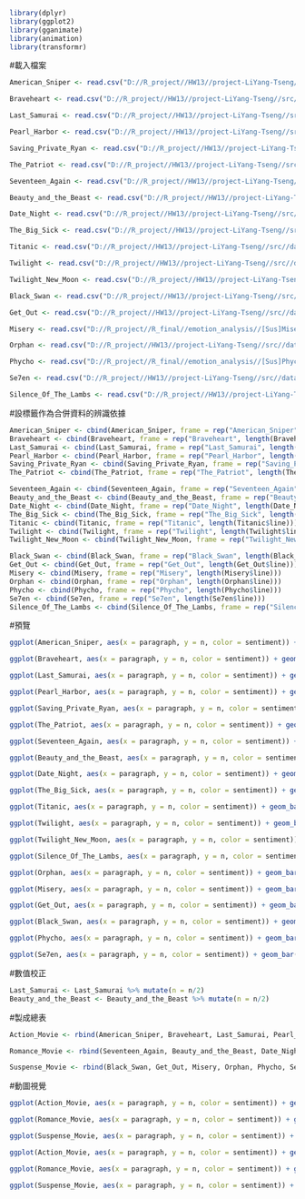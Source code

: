 ```r
library(dplyr)
library(ggplot2)
library(gganimate)
library(animation)
library(transformr)
```

#載入檔案
```r
American_Sniper <- read.csv("D://R_project//HW13//project-LiYang-Tseng//src//data//analysis_data//[Ac]American_Sniper.csv", stringsAsFactors = F)

Braveheart <- read.csv("D://R_project//HW13//project-LiYang-Tseng//src//data//analysis_data//[Ac]Braveheart.csv", stringsAsFactors = F)

Last_Samurai <- read.csv("D://R_project//HW13//project-LiYang-Tseng//src//data//analysis_data//[Ac]Last_Samurai.csv", stringsAsFactors = F)

Pearl_Harbor <- read.csv("D://R_project//HW13//project-LiYang-Tseng//src//data//analysis_data//[Ac]Pearl_Harbor.csv", stringsAsFactors = F)

Saving_Private_Ryan <- read.csv("D://R_project//HW13//project-LiYang-Tseng//src//data//analysis_data//[Ac]Saving_Private_Ryan.csv", stringsAsFactors = F)

The_Patriot <- read.csv("D://R_project//HW13//project-LiYang-Tseng//src//data//analysis_data//[Ac]The_Patriot.csv", stringsAsFactors = F)
```

```r
Seventeen_Again <- read.csv("D://R_project//HW13//project-LiYang-Tseng//src//data//analysis_data//[Rm]17_Again.csv", stringsAsFactors = F)

Beauty_and_the_Beast <- read.csv("D://R_project//HW13//project-LiYang-Tseng//src//data//analysis_data//[Rm]Beauty_and_the_Beast.csv", stringsAsFactors = F)

Date_Night <- read.csv("D://R_project//HW13//project-LiYang-Tseng//src//data//analysis_data//[Rm]Date_Night.csv", stringsAsFactors = F)

The_Big_Sick <- read.csv("D://R_project//HW13//project-LiYang-Tseng//src//data//analysis_data//[Rm]The_Big_Sick.csv", stringsAsFactors = F)

Titanic <- read.csv("D://R_project//HW13//project-LiYang-Tseng//src//data//analysis_data//[Rm]Titanic.csv", stringsAsFactors = F)

Twilight <- read.csv("D://R_project//HW13//project-LiYang-Tseng//src//data//analysis_data//[Rm]Twilight.csv", stringsAsFactors = F)

Twilight_New_Moon <- read.csv("D://R_project//HW13//project-LiYang-Tseng//src//data//analysis_data//[Rm]Twilight_New_Moon.csv", stringsAsFactors = F)
```

```r
Black_Swan <- read.csv("D://R_project//HW13//project-LiYang-Tseng//src//data//analysis_data//[Sus]Black_Swan.csv", stringsAsFactors = F)

Get_Out <- read.csv("D://R_project//HW13//project-LiYang-Tseng//src//data//analysis_data//[Sus]Get_Out.csv", stringsAsFactors = F)

Misery <- read.csv("D://R_project//R_final//emotion_analysis//[Sus]Misery.csv", stringsAsFactors = F)

Orphan <- read.csv("D://R_project//HW13//project-LiYang-Tseng//src//data//analysis_data//[Sus]Orphan.csv", stringsAsFactors = F)

Phycho <- read.csv("D://R_project//R_final//emotion_analysis//[Sus]Phycho.csv", stringsAsFactors = F)

Se7en <- read.csv("D://R_project//HW13//project-LiYang-Tseng//src//data//analysis_data//[Sus]Se7en.csv", stringsAsFactors = F)

Silence_Of_The_Lambs <- read.csv("D://R_project//HW13//project-LiYang-Tseng//src//data//analysis_data//[Sus]Silence_Of_The_Lambs.csv", stringsAsFactors = F)
```


#設標籤作為合併資料的辨識依據
```r
American_Sniper <- cbind(American_Sniper, frame = rep("American_Sniper", length(American_Sniper$line)))
Braveheart <- cbind(Braveheart, frame = rep("Braveheart", length(Braveheart$line)))
Last_Samurai <- cbind(Last_Samurai, frame = rep("Last_Samurai", length(Last_Samurai$line)))
Pearl_Harbor <- cbind(Pearl_Harbor, frame = rep("Pearl_Harbor", length(Pearl_Harbor$line)))
Saving_Private_Ryan <- cbind(Saving_Private_Ryan, frame = rep("Saving_Private_Ryan", length(Saving_Private_Ryan$line)))
The_Patriot <- cbind(The_Patriot, frame = rep("The_Patriot", length(The_Patriot$line)))
```

```r
Seventeen_Again <- cbind(Seventeen_Again, frame = rep("Seventeen_Again", length(Seventeen_Again$line)))
Beauty_and_the_Beast <- cbind(Beauty_and_the_Beast, frame = rep("Beauty_and_the_Beast", length(Beauty_and_the_Beast$line)))
Date_Night <- cbind(Date_Night, frame = rep("Date_Night", length(Date_Night$line)))
The_Big_Sick <- cbind(The_Big_Sick, frame = rep("The_Big_Sick", length(The_Big_Sick$line)))
Titanic <- cbind(Titanic, frame = rep("Titanic", length(Titanic$line)))
Twilight <- cbind(Twilight, frame = rep("Twilight", length(Twilight$line)))
Twilight_New_Moon <- cbind(Twilight_New_Moon, frame = rep("Twilight_New_Moon", length(Twilight_New_Moon$line)))
```

```r
Black_Swan <- cbind(Black_Swan, frame = rep("Black_Swan", length(Black_Swan$line)))
Get_Out <- cbind(Get_Out, frame = rep("Get_Out", length(Get_Out$line)))
Misery <- cbind(Misery, frame = rep("Misery", length(Misery$line)))
Orphan <- cbind(Orphan, frame = rep("Orphan", length(Orphan$line)))
Phycho <- cbind(Phycho, frame = rep("Phycho", length(Phycho$line)))
Se7en <- cbind(Se7en, frame = rep("Se7en", length(Se7en$line)))
Silence_Of_The_Lambs <- cbind(Silence_Of_The_Lambs, frame = rep("Silence_Of_The_Lambs", length(Silence_Of_The_Lambs$line)))
```


#預覽
```r
ggplot(American_Sniper, aes(x = paragraph, y = n, color = sentiment)) + geom_bar(stat = "identity") + facet_wrap(~sentiment, ncol = 3)

ggplot(Braveheart, aes(x = paragraph, y = n, color = sentiment)) + geom_bar(stat = "identity") + facet_wrap(~sentiment, ncol = 3)

ggplot(Last_Samurai, aes(x = paragraph, y = n, color = sentiment)) + geom_bar(stat = "identity") + facet_wrap(~sentiment, ncol = 3)

ggplot(Pearl_Harbor, aes(x = paragraph, y = n, color = sentiment)) + geom_bar(stat = "identity") + facet_wrap(~sentiment, ncol = 3)

ggplot(Saving_Private_Ryan, aes(x = paragraph, y = n, color = sentiment)) + geom_bar(stat = "identity") + facet_wrap(~sentiment, ncol = 3)

ggplot(The_Patriot, aes(x = paragraph, y = n, color = sentiment)) + geom_bar(stat = "identity") + facet_wrap(~sentiment, ncol = 3)
```

```r
ggplot(Seventeen_Again, aes(x = paragraph, y = n, color = sentiment)) + geom_bar(stat = "identity") + facet_wrap(~sentiment, ncol = 3)

ggplot(Beauty_and_the_Beast, aes(x = paragraph, y = n, color = sentiment)) + geom_bar(stat = "identity") + facet_wrap(~sentiment, ncol = 3)

ggplot(Date_Night, aes(x = paragraph, y = n, color = sentiment)) + geom_bar(stat = "identity") + facet_wrap(~sentiment, ncol = 3)

ggplot(The_Big_Sick, aes(x = paragraph, y = n, color = sentiment)) + geom_bar(stat = "identity") + facet_wrap(~sentiment, ncol = 3)

ggplot(Titanic, aes(x = paragraph, y = n, color = sentiment)) + geom_bar(stat = "identity") + facet_wrap(~sentiment, ncol = 3)

ggplot(Twilight, aes(x = paragraph, y = n, color = sentiment)) + geom_bar(stat = "identity") + facet_wrap(~sentiment, ncol = 3)

ggplot(Twilight_New_Moon, aes(x = paragraph, y = n, color = sentiment)) + geom_bar(stat = "identity") + facet_wrap(~sentiment, ncol = 3)
```

```r
ggplot(Silence_Of_The_Lambs, aes(x = paragraph, y = n, color = sentiment)) + geom_bar(stat = "identity") + facet_wrap(~sentiment, ncol = 3)

ggplot(Orphan, aes(x = paragraph, y = n, color = sentiment)) + geom_bar(stat = "identity") + facet_wrap(~sentiment, ncol = 3)

ggplot(Misery, aes(x = paragraph, y = n, color = sentiment)) + geom_bar(stat = "identity") + facet_wrap(~sentiment, ncol = 3)

ggplot(Get_Out, aes(x = paragraph, y = n, color = sentiment)) + geom_bar(stat = "identity") + facet_wrap(~sentiment, ncol = 3)

ggplot(Black_Swan, aes(x = paragraph, y = n, color = sentiment)) + geom_bar(stat = "identity") + facet_wrap(~sentiment, ncol = 3)

ggplot(Phycho, aes(x = paragraph, y = n, color = sentiment)) + geom_bar(stat = "identity") + facet_wrap(~sentiment, ncol = 3)

ggplot(Se7en, aes(x = paragraph, y = n, color = sentiment)) + geom_bar(stat = "identity") + facet_wrap(~sentiment, ncol = 3)
```


#數值校正
```r
Last_Samurai <- Last_Samurai %>% mutate(n = n/2)
Beauty_and_the_Beast <- Beauty_and_the_Beast %>% mutate(n = n/2)
```


#製成總表
```r
Action_Movie <- rbind(American_Sniper, Braveheart, Last_Samurai, Pearl_Harbor, Saving_Private_Ryan, The_Patriot)

Romance_Movie <- rbind(Seventeen_Again, Beauty_and_the_Beast, Date_Night, The_Big_Sick, Titanic, Twilight, Twilight_New_Moon)

Suspense_Movie <- rbind(Black_Swan, Get_Out, Misery, Orphan, Phycho, Se7en, Silence_Of_The_Lambs)
```


#動圖視覺
```r
ggplot(Action_Movie, aes(x = paragraph, y = n, color = sentiment)) + geom_bar(stat = "identity") + facet_wrap(~sentiment, ncol = 3) + theme_bw() + transition_states(frame, transition_length = 200, state_length = 500) + ease_aes("linear")

ggplot(Romance_Movie, aes(x = paragraph, y = n, color = sentiment)) + geom_bar(stat = "identity") + facet_wrap(~sentiment, ncol = 3) + theme_bw() + transition_states(frame, transition_length = 200, state_length = 500) + ease_aes("linear")

ggplot(Suspense_Movie, aes(x = paragraph, y = n, color = sentiment)) + geom_bar(stat = "identity") + facet_wrap(~sentiment, ncol = 3) + theme_bw() + transition_states(frame, transition_length = 200, state_length = 500) + ease_aes("linear")
```

```r
ggplot(Action_Movie, aes(x = paragraph, y = n, color = sentiment)) + geom_bar(stat = "identity") + theme_bw() + transition_states(frame, transition_length = 400, state_length = 1000) + ease_aes("linear")

ggplot(Romance_Movie, aes(x = paragraph, y = n, color = sentiment)) + geom_bar(stat = "identity") + theme_bw() + transition_states(frame, transition_length = 400, state_length = 1000) + ease_aes("linear")

ggplot(Suspense_Movie, aes(x = paragraph, y = n, color = sentiment)) + geom_bar(stat = "identity") + theme_bw() + transition_states(frame, transition_length = 400, state_length = 1000) + ease_aes("linear")
```


